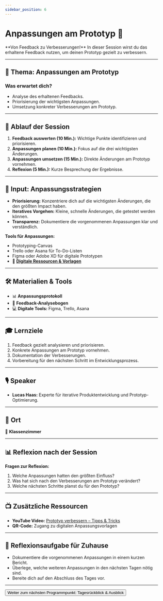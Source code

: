 ```yaml
---
sidebar_position: 6
---
```


# Anpassungen am Prototyp 🔄

<Admonition type="info" icon="🛠️">
  **Von Feedback zu Verbesserungen!**  
  In dieser Session wirst du das erhaltene Feedback nutzen, um deinen Prototyp gezielt zu verbessern.
</Admonition>

---

## 🎯 **Thema:** Anpassungen am Prototyp

### **Was erwartet dich?**
- Analyse des erhaltenen Feedbacks.  
- Priorisierung der wichtigsten Anpassungen.  
- Umsetzung konkreter Verbesserungen am Prototyp.  

---

## 📝 **Ablauf der Session**

1. **Feedback auswerten (10 Min.):** Wichtige Punkte identifizieren und priorisieren.  
2. **Anpassungen planen (10 Min.):** Fokus auf die drei wichtigsten Änderungen.  
3. **Anpassungen umsetzen (15 Min.):** Direkte Änderungen am Prototyp vornehmen.  
4. **Reflexion (5 Min.):** Kurze Besprechung der Ergebnisse.  

---

## 🧠 **Input: Anpassungsstrategien**

- **Priorisierung:** Konzentriere dich auf die wichtigsten Änderungen, die den größten Impact haben.  
- **Iteratives Vorgehen:** Kleine, schnelle Änderungen, die getestet werden können.  
- **Transparenz:** Dokumentiere die vorgenommenen Anpassungen klar und verständlich.  

**Tools für Anpassungen:**  
- Prototyping-Canvas  
- Trello oder Asana für To-Do-Listen  
- Figma oder Adobe XD für digitale Prototypen  
- 📂 **[Digitale Ressourcen & Vorlagen](https://drive.google.com/drive/folders/1GMZ5pg54OIcuKGARYLaR_-Cr4w9XJ9iA?usp=drive_link)**  

---

## 🛠️ **Materialien & Tools**

- 📊 **Anpassungsprotokoll**  
- 📝 **Feedback-Analysebogen**  
- 💻 **Digitale Tools:** Figma, Trello, Asana  

---

## 🎓 **Lernziele**

1. Feedback gezielt analysieren und priorisieren.  
2. Konkrete Anpassungen am Prototyp vornehmen.  
3. Dokumentation der Verbesserungen.  
4. Vorbereitung für den nächsten Schritt im Entwicklungsprozess.  

---

## 🎙️ **Speaker**

- **Lucas Haas:** Experte für iterative Produktentwicklung und Prototyp-Optimierung.  

---

## 📍 **Ort**

📍 **Klassenzimmer**  

---

## 📊 **Reflexion nach der Session**

**Fragen zur Reflexion:**  
1. Welche Anpassungen hatten den größten Einfluss?  
2. Was hat sich nach den Verbesserungen am Prototyp verändert?  
3. Welche nächsten Schritte planst du für den Prototyp?  

---

## 📺 **Zusätzliche Ressourcen**

- **YouTube Video:** [Prototyp verbessern – Tipps & Tricks](https://www.youtube.com/watch?v=k7oaZBWy10E)  
- **QR-Code:** Zugang zu digitalen Anpassungsvorlagen  

---

## 🚀 **Reflexionsaufgabe für Zuhause**

- Dokumentiere die vorgenommenen Anpassungen in einem kurzen Bericht.  
- Überlege, welche weiteren Anpassungen in den nächsten Tagen nötig sind.  
- Bereite dich auf den Abschluss des Tages vor.

---

<Button destination="/roadmap/docs/startup-basics/yfn-school/day2/summary">
  Weiter zum nächsten Programmpunkt: Tagesrückblick & Ausblick
</Button>